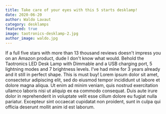 ```yaml
---
title: Take care of your eyes with this 5 starts desklamp!
date: 2020-06-20
author: Waldo Lavaut
category: desklamps
featured: true
image: taotronics-desklamp-2.jpg
author_image: waldo.jpg
---
```


If a full five stars with more than 13 thousand reviews doesn't impress you on an Amazon product, dude I don't know what would. Behold the Taotronics LED Desk Lamp with Dimmable and a USB charging port, 5 lightning modes and 7 brightness levels. I've had mine for 3 years already and it still in perfect shape. This is must buy!
Lorem ipsum dolor sit amet, consectetur adipiscing elit, sed do eiusmod tempor incididunt ut labore et dolore magna aliqua. Ut enim ad minim veniam, quis nostrud exercitation ullamco laboris nisi ut aliquip ex ea commodo consequat. Duis aute irure dolor in reprehenderit in voluptate velit esse cillum dolore eu fugiat nulla pariatur. Excepteur sint occaecat cupidatat non proident, sunt in culpa qui officia deserunt mollit anim id est laborum.